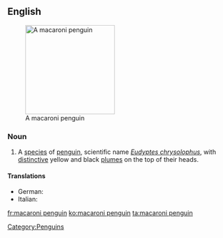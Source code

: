 ==English==
{{wikipedia}}
[[Image:Macaroni (js)1.jpg|200px|thumb|right|A macaroni penguin]]

===Noun===
{{en-noun|sg=[[macaroni]] [[penguin]]}}

# A [[species]] of [[penguin]], scientific name ''[[Eudyptes chrysolophus]]'', with [[distinctive]] yellow and black [[plume]]s on the top of their heads. 

====Translations====
* German: {{t+|de|Goldschopfpinguin|m}}
* Italian: {{t-|it|pinguino macaroni|m}}

[[Category:Penguins]]

[[fr:macaroni penguin]]
[[ko:macaroni penguin]]
[[ta:macaroni penguin]]